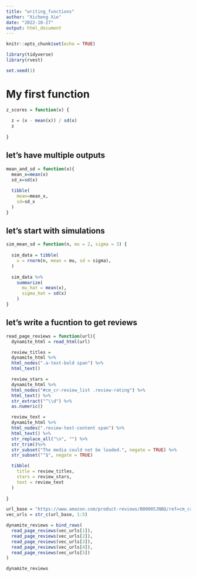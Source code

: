 ```yaml
---
title: "writing_functions"
author: "Xicheng Xie"
date: "2022-10-27"
output: html_document
---
```


```r
knitr::opts_chunk$set(echo = TRUE)
```


```r
library(tidyverse)
library(rvest)
```

```r
set.seed(1)
```

# My first function
```r
z_scores = function(x) {
  
  z = (x - mean(x)) / sd(x)
  z
  
}

```

## let's have multiple outputs

```r
mean_and_sd = function(x){
  mean_x=mean(x)
  sd_x=sd(x)
  
  tibble(
    mean=mean_x,
    sd=sd_x
  )
}
```

## let's start with simulations
```r
sim_mean_sd = function(n, mu = 2, sigma = 3) {
  
  sim_data = tibble(
    x = rnorm(n, mean = mu, sd = sigma),
  )
  
  sim_data %>% 
    summarize(
      mu_hat = mean(x),
      sigma_hat = sd(x)
    )
}
```


## let's write a fucntion to get reviews
```r
read_page_reviews = function(url){
  dynamite_html = read_html(url)

  review_titles = 
  dynamite_html %>%
  html_nodes(".a-text-bold span") %>%
  html_text()

  review_stars = 
  dynamite_html %>%
  html_nodes("#cm_cr-review_list .review-rating") %>%
  html_text() %>%
  str_extract("^\\d") %>%
  as.numeric()

  review_text = 
  dynamite_html %>%
  html_nodes(".review-text-content span") %>%
  html_text() %>% 
  str_replace_all("\n", "") %>% 
  str_trim()%>% 
  str_subset("The media could not be loaded.", negate = TRUE) %>% 
  str_subset("^$", negate = TRUE)

  tibble(
    title = review_titles,
    stars = review_stars,
    text = review_text
  ) 
  
}
```

```r
url_base = "https://www.amazon.com/product-reviews/B00005JNBQ/ref=cm_cr_arp_d_viewopt_rvwer?ie=UTF8&reviewerType=avp_only_reviews&sortBy=recent&pageNumber="
vec_urls = str_c(url_base, 1:5)

dynamite_reviews = bind_rows(
  read_page_reviews(vec_urls[1]),
  read_page_reviews(vec_urls[2]),
  read_page_reviews(vec_urls[3]),
  read_page_reviews(vec_urls[4]),
  read_page_reviews(vec_urls[5])
)

dynamite_reviews
```



